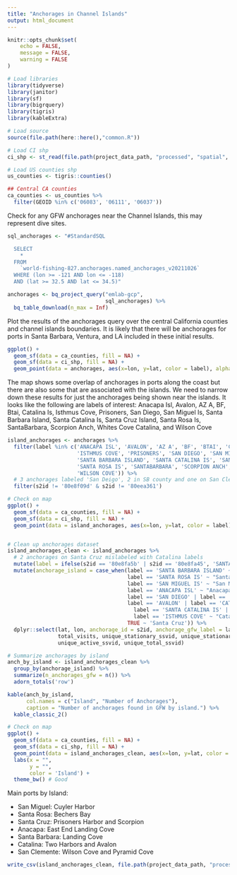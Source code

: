```yaml
---
title: "Anchorages in Channel Islands"
output: html_document
---
```


```r
knitr::opts_chunk$set(
	echo = FALSE,
	message = FALSE,
	warning = FALSE
)
```

```r
# Load libraries
library(tidyverse)
library(janitor)
library(sf)
library(bigrquery)
library(tigris)
library(kableExtra)

# Load source
source(file.path(here::here(),"common.R"))

# Load CI shp 
ci_shp <- st_read(file.path(project_data_path, "processed", "spatial", "channel_islands.shp"))

# Load US counties shp 
us_counties <- tigris::counties()

## Central CA counties 
ca_counties <- us_counties %>% 
  filter(GEOID %in% c('06083', '06111', '06037'))
```

Check for any GFW anchorages near the Channel Islands, this may represent dive sites.

```r
sql_anchorages <- "#StandardSQL

  SELECT 
    *
  FROM 
    `world-fishing-827.anchorages.named_anchorages_v20211026` 
  WHERE (lon >= -121 AND lon <= -118)
  AND (lat >= 32.5 AND lat <= 34.5)"

anchorages <- bq_project_query("emlab-gcp",
                               sql_anchorages) %>% 
  bq_table_download(n_max = Inf)
```

Plot the results of the anchorages query over the central California counties and channel islands boundaries. It is likely that there will be anchorages for ports in Santa Barbara, Ventura, and LA included in these initial results. 
```r
ggplot() + 
  geom_sf(data = ca_counties, fill = NA) + 
  geom_sf(data = ci_shp, fill = NA) + 
  geom_point(data = anchorages, aes(x=lon, y=lat, color = label), alpha = 0.6)
```

The map shows some overlap of anchorages in ports along the coast but there are also some that are associated with the islands. We need to narrow down these results for just the anchorages being shown near the islands. It looks like the following are labels of interest: Anacapa Isl, Avalon, AZ A, BF, Btai, Catalina Is, Isthmus Cove, Prisoners, San Diego, San Miguel Is, Santa Barbara Island, Santa Catalina Is, Santa Cruz Island, Santa Rosa Is, SantaBarbara, Scorpion Anch, Whites Cove Catalina, and Wilson Cove 

```r
island_anchorages <- anchorages %>% 
  filter(label %in% c('ANACAPA ISL', 'AVALON', 'AZ A', 'BF', 'BTAI', 'CATALINA IS',
                      'ISTHMUS COVE', 'PRISONERS', 'SAN DIEGO', 'SAN MIGUEL IS',
                      'SANTA BARBARA ISLAND', 'SANTA CATALINA IS', 'SANTA CRUZ ISLAND',
                      'SANTA ROSA IS', 'SANTABARBARA', 'SCORPION ANCH', 'WHITES COVE CATALINA',
                      'WILSON COVE')) %>% 
  # 3 anchorages labeled 'San Deigo', 2 in SB county and one on San Clemente (keep)
  filter(s2id != '80e8f09d' & s2id != '80eea361')

# Check on map 
ggplot() + 
  geom_sf(data = ca_counties, fill = NA) + 
  geom_sf(data = ci_shp, fill = NA) + 
  geom_point(data = island_anchorages, aes(x=lon, y=lat, color = label), alpha = 0.6) # Good 


# Clean up anchorages dataset 
island_anchorages_clean <- island_anchorages %>% 
  # 2 anchorages on Santa Cruz mislabeled with Catalina labels
  mutate(label = ifelse(s2id == '80e8fa5b' | s2id == '80e8fa45', 'SANTA CRUZ ISLAND', label)) %>% 
  mutate(anchorage_island = case_when(label == 'SANTA BARBARA ISLAND' ~ "Santa Barbara",
                                      label == 'SANTA ROSA IS' ~ "Santa Rosa",
                                      label == 'SAN MIGUEL IS' ~ "San Miguel",
                                      label == 'ANACAPA ISL' ~ "Anacapa",
                                      label == 'SAN DIEGO' | label == 'WILSON COVE' ~ "San Clemente",
                                      label == 'AVALON' | label == 'CATALINA IS' | 
                                        label == 'SANTA CATALINA IS' | label == 'WHITES COVE CATALINA' |
                                        label == 'ISTHMUS COVE' ~ "Catalina",
                                      TRUE ~ 'Santa Cruz')) %>% 
  dplyr::select(lat, lon, anchorage_id = s2id, anchorage_gfw_label = label, anchorage_island,
                total_visits, unique_stationary_ssvid, unique_stationary_fishing_ssvid, 
                unique_active_ssvid, unique_total_ssvid)

# Summarize anchorages by island 
anch_by_island <- island_anchorages_clean %>% 
  group_by(anchorage_island) %>% 
  summarize(n_anchorages_gfw = n()) %>% 
  adorn_totals('row')

kable(anch_by_island,
      col.names = c("Island", "Number of Anchorages"),
      caption = "Number of anchorages found in GFW by island.") %>% 
  kable_classic_2()
```

```r
# Check on map 
ggplot() + 
  geom_sf(data = ca_counties, fill = NA) + 
  geom_sf(data = ci_shp, fill = NA) + 
  geom_point(data = island_anchorages_clean, aes(x=lon, y=lat, color = anchorage_island), alpha = 0.6) +
  labs(x = "",
       y = "",
       color = 'Island') + 
  theme_bw() # Good 
```
Main ports by Island: 

 - San Miguel: Cuyler Harbor  
 - Santa Rosa: Bechers Bay  
 - Santa Cruz: Prisoners Harbor and Scorpion  
 - Anacapa: East End Landing Cove  
 - Santa Barbara: Landing Cove  
 - Catalina: Two Harbors and Avalon  
 - San Clemente: Wilson Cove and Pyramid Cove  
 
```r
write_csv(island_anchorages_clean, file.path(project_data_path, "processed", "initial_island_anchorages.csv"))
```

